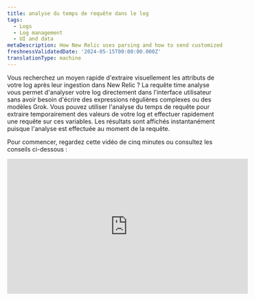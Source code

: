 ```yaml
---
title: analyse du temps de requête dans le log
tags:
  - Logs
  - Log management
  - UI and data
metaDescription: How New Relic uses parsing and how to send customized log data.
freshnessValidatedDate: '2024-05-15T00:00:00.000Z'
translationType: machine
---
```


Vous recherchez un moyen rapide d&apos;extraire visuellement les attributs de votre log après leur ingestion dans New Relic ? La requête time analyse vous permet d&apos;analyser votre log directement dans l&apos;interface utilisateur sans avoir besoin d&apos;écrire des expressions régulières complexes ou des modèles Grok. Vous pouvez utiliser l&apos;analyse du temps de requête pour extraire temporairement des valeurs de votre log et effectuer rapidement une requête sur ces variables. Les résultats sont affichés instantanément puisque l&apos;analyse est effectuée au moment de la requête.

Pour commencer, regardez cette vidéo de cinq minutes ou consultez les conseils ci-dessous :

<iframe width="560" height="315" src="https://www.youtube.com/embed/tvK6MlkvD6Y?si=Vj4zadiAH1OG_wMy" title="YouTube video player" frameborder="0" allow="accelerometer; autoplay; clipboard-write; encrypted-media; gyroscope; picture-in-picture; web-share" referrerpolicy="strict-origin-when-cross-origin" allowfullscreen />

## En quoi l&apos;analyse au moment de la requête diffère de l&apos;analyse à l&apos;ingestion [#differences]

Bien que les deux types d&apos;analyse facilitent l&apos;interrogation des logs, ils présentent quelques différences significatives :

* **Ingérer analyser :** l&apos;analyse pendant [l&apos;ingestion de log](/docs/logs/ui-data/parsing/) est l&apos;endroit où vous créez des règles d&apos;analyse à l&apos;aide de Grok ou d&apos;expressions régulières (ou les deux). Au fur et à mesure que les enregistrements de log sont ingérés dans New Relic, vos règles d&apos;analyse sont appliquées pour créer des attributs permanents qui sont stockés avec vos données log dans NRDB. Ces attributs facilitent l&apos;interrogation des données log.

* **Analyse du temps de requête :** Contrairement à l&apos;analyse d&apos;ingestion, l&apos;analyse du temps de requête vous permet de créer des attributs temporaires qui seront utilisés comme variables de requête. Vous pouvez ensuite utiliser ces variables dans une requête NRQL pour remplir votre table log . Nous créons automatiquement la requête au fur et à mesure que vous effectuez des sélections dans l&apos;interface utilisateur.

Vous pouvez également choisir d’utiliser une combinaison des deux approches d’analyse. Consultez le tableau ci-dessous pour décider si l’analyse du temps de requête vous convient :

<table>
  <thead>
    <tr>
      <th>
        Description
      </th>

      <th>
        Ingérer analyser
      </th>

      <th>
        analyse du temps de requête
      </th>
    </tr>
  </thead>

  <tbody>
    <tr>
      <td>
        Utilisation recommandée
      </td>

      <td>
        Idéal pour créer un attribut permanent que vous pouvez interroger ultérieurement
      </td>

      <td>
        Idéal pour effectuer une requête rapide sur des attributs qui ne sont pas permanents
      </td>
    </tr>

    <tr>
      <td>
        analyser la langue
      </td>

      <td>
        Vous créez des modèles Grok et des expressions régulières
      </td>

      <td>
        New Relic crée une requête pour vous à l&apos;aide de la NRQL [](/docs/nrql/nrql-syntax-clauses-functions/#func-aparse)fonction d&apos;analyse
      </td>
    </tr>

    <tr>
      <td>
        Timing
      </td>

      <td>
        Appliqué à l&apos;ingestion
      </td>

      <td>
        Appliqué lorsque vous effectuez une requête
      </td>
    </tr>

    <tr>
      <td>
        Résultats
      </td>

      <td>
        Apporte des modifications permanentes au logstocké
      </td>

      <td>
        Modifie temporairement votre log dans l&apos;interface utilisateur
      </td>
    </tr>

    <tr>
      <td>
        Log de bord de la queue vivante
      </td>

      <td>
        Le log de queue en direct inclut toutes les valeurs extraites de l&apos;analyse d&apos;ingestion
      </td>

      <td>
        Le log de suivi en direct **n&apos;inclut** aucune valeur extraite de l&apos;analyse du temps de requête
      </td>
    </tr>

    <tr>
      <td>
        Log exporté
      </td>

      <td>
        Le log exporté inclut toutes les valeurs extraites de l&apos;analyse d&apos;ingestion
      </td>

      <td>
        Le log exporté **n&apos;inclut** aucune valeur extraite de l&apos;analyse du temps de requête
      </td>
    </tr>

    <tr>
      <td>
        Nombre d&apos;attributs
      </td>

      <td>
        Un maximum de [255 attributs](/docs/logs/log-api/log-event-data/#events) est disponible lors de l&apos;ingestion (le nombre réel d&apos;attributs que vous pouvez analyser lors de l&apos;ingestion dépend de la nature de votre log)
      </td>

      <td>
        Vous pouvez analyser un maximum de 32 attributs temporaires dans toutes les règles pour l&apos;analyse du temps de requête
      </td>
    </tr>
  </tbody>
</table>

## Comment créer une règle d&apos;analyse du temps de requête [#how-to]

Voici un guide pour créer des règles d&apos;analyse du temps de requête. L&apos;exemple montre comment extraire les valeurs du niveau de log et du message scripté de l&apos;attribut `message`.

<Steps>
  <Step>
    #### Sélectionnez la valeur d&apos;attribut à analyser [#select-attribute]

    Vous pouvez commencer à créer une règle d’analyse du temps de requête en sélectionnant une valeur d’attribut à analyser.

    1. Dans la table log ou dans la vue **Log details** , mettez en surbrillance une chaîne d’ancrage contenant les valeurs que vous souhaitez extraire. Dans ce cas, vous mettriez en surbrillance `level=info msg="Running script"`. Cela ressemble à ceci dans la table des logs :

       <img title="Screenshot showing a highlighted section of a log" alt="Screenshot showing a highlighted section of a log" src="/images/logs_screenshot-crop_example-log-record-to-highlight.webp" />

       Gardez à l’esprit les points suivants :

       * Votre texte en surbrillance doit inclure la ou les valeurs que vous souhaitez extraire et les caractères de chaîne environnants qui aideront à identifier l&apos;emplacement de la ou des valeurs extraites.
       * Si votre chaîne d&apos;ancrage initiale se trouve n&apos;importe où au milieu de la valeur d&apos;attribut d&apos;origine, incluez au moins un caractère avant et après les valeurs que vous souhaitez extraire.
       * Si vous mettez en surbrillance la valeur entière de l&apos;attribut, vous n&apos;avez pas à vous soucier des caractères avant et après les valeurs que vous extrayez.
       * Vous ne pouvez pas mettre en surbrillance les valeurs blob à analyser.

    2. Cliquez sur l’option **Create query time parsing rule** .

       **tableau des logs :**

       <img title="Screenshot showing how you can begin with the logs table UI" alt="Screenshot showing how you can begin with the logs table UI" src="/images/logs_screenshot-full_logs-table-entry-point.webp" />

       **ue des détails des logs**:

       <img title="Screenshot showing how you can start creating rules in the logs detail view" alt="Screenshot showing how you can start creating rules in the logs detail view." src="/images/logs_screenshot-full_logs-detail-entry-point.webp" />
  </Step>

  <Step>
    #### Mettre en évidence et extraire des valeurs [#highlight-extractl]

    Après avoir cliqué sur **Create query time parsing rule**, l&apos;éditeur affiche la chaîne que vous avez sélectionnée pour l&apos;analyse :

    <img title="Screenshot showing the opening screen of the query editor" alt="Screenshot showing the opening screen of the query editor" src="/images/logs_screenshot-full_open-query-time-parsing-editor.webp" />

    Pour extraire les valeurs :

    1. Dans la chaîne, mettez en surbrillance la ou les valeurs que vous souhaitez extraire (voir [Conseils pour extraire des valeurs](#extract-tips)).
    2. Sous **Parse as**, entrez un nom pour cet attribut temporaire qui sera utilisé comme variable de requête.
       <img title="Screenshot showing how to extract values in the parser rule" alt="Screenshot showing how to extract values in the parser rule" src="/images/logs_screenshot-crop_extract-values-in-parser-rule.webp" />
    3. Cliquez sur **Save**, ce qui remplace la valeur que vous avez mise en surbrillance par la variable que vous avez créée.

    <CollapserGroup>
      <Collapser id="extract-tips" title="Conseils pour extraire des valeurs">
        Gardez les points suivants à l’esprit lorsque vous extrayez des valeurs :

        * Vous pouvez extraire plusieurs valeurs dans une règle.

        * Vous **ne pouvez pas** extraire des valeurs qui sont directement côte à côte. Il doit y avoir au moins un caractère (espace compris) entre les valeurs extraites.

        * Si la chaîne d&apos;ancrage **commence** n&apos;importe où au milieu de la valeur d&apos;attribut d&apos;origine, vous ne pouvez pas extraire le premier caractère.

          * En utilisant l&apos;exemple `level=info msg="Running script"`, vous ne pouvez pas extraire le mot complet `level` , mais uniquement `evel`.
          * Pour extraire le mot `level`, le(s) caractère(s) avant le mot `level` doivent être inclus dans la chaîne d&apos;ancrage.

        * Si la chaîne d&apos;ancrage **se termine** n&apos;importe où au milieu de la valeur d&apos;attribut d&apos;origine, vous ne pouvez pas extraire le dernier caractère.

          * En utilisant l&apos;exemple `level=info msg="Running script"`, vous ne pouvez pas extraire le guillemet double final.
          * Pour extraire le dernier guillemet double, le(s) caractère(s) après le guillemet double doivent être inclus dans la chaîne d&apos;ancrage.

        * Veillez à ne pas utiliser l&apos;un de ces mots réservés comme nom de variable pour l&apos;analyse au moment de la requête :

          * `appId`
          * `endTimestamp`
          * `eventType`
          * `logs.accountId`
          * `logs.hashId`
          * `messageId`
          * `message_id`
          * `metricName`
          * `metricTimesliceName`
          * `newrelic.timeslice.value`
          * `timestamp`
          * `timestampSeconds`
          * `timestampMillis`
          * Impossible de commencer par `nr.` ou `newrelic`

        * Vous ne pouvez pas nommer une valeur extraite avec le même nom que l&apos;attribut en cours d&apos;analyse. Par exemple, si vous créez une règle d’analyse de temps de requête pour l’attribut message, une valeur extraite ne peut pas être nommée message.

          * Les noms de valeurs extraits doivent être uniques dans toutes les règles d’analyse du temps de requête.
          * Si une valeur extraite reçoit le même nom qu&apos;un attribut existant dans votre log, les résultats dans la table log pour cette colonne afficheront les données provenant des règles d&apos;analyse du temps de requête et les données provenant de l&apos;ingestion.
      </Collapser>
    </CollapserGroup>
  </Step>

  <Step>
    #### Terminez la création de votre règle d’analyse du temps de requête [#finish-rule]

    Après avoir sélectionné les valeurs, procédez comme suit :

    1. Dans l&apos;éditeur, examinez l&apos;aperçu du tableau montrant comment votre règle sera appliquée au log que vous avez sélectionné.

       <img title="Screenshot showing how the editor shows a preview of the rule" alt="Screenshot showing how the editor shows a preview of the rule" src="/images/logs_screenshot-crop_editor-shows-parsed-data-preview.webp" />

    2. Si vous êtes intéressé par la fonction NRQL utilisée dans la requête pour obtenir votre log, cliquez sur **Query**.

       <img title="Screenshot showing the query behind the parsing rule" alt="Screenshot showng the query behind the parsing rule" src="/images/logs_screenshot-crop_nrql-behind-query-rule.webp" />

       <figcaption>
         La chaîne de modèle, qui est utilisée pour rechercher et extraire des valeurs de l&apos;attribut sélectionné, est mise à jour chaque fois qu&apos;une valeur est extraite.
       </figcaption>

    3. Si vous devez renommer des variables avant de créer votre règle, cliquez sur le nom, indiquez un nouveau nom, puis cliquez sur **Save**. Vous pouvez également supprimer des variables en cliquant sur la variable que vous souhaitez supprimer et en cliquant sur **Delete**.

       <img title="Screenshot showing where you can delete values" alt="Screenshot showing where you can delete values" src="/images/logs_screenshot-crop_delete-query-time-rule.webp" />

       <figcaption>Vous pouvez modifier ou supprimer des variables en cliquant dessus.</figcaption>

    4. Une fois que vous avez terminé de vérifier et de modifier les noms de vos variables, cliquez sur **Create rule** pour terminer la création de votre règle.

    Si vous avez commencé à créer une règle d&apos;analyse du temps de requête à partir de la vue **Log details** , vous devez fermer cette vue pour voir vos résultats dans la table log .

    **détails du log**

    <img title="Screenshot showing how you can see your newly extracted values in the log details view" alt="Screenshot showing how you can see your newly extracted values in the log details view" src="/images/logs_screenshot-full_view-results-in-log-details-view.webp" />

    <figcaption>
      Après avoir visualisé vos valeurs nouvellement extraites, fermez la vue **Log details** .
    </figcaption>

    **tableau des logs**

    <img title="Screenshot showing the final results after you create the rules" alt="Screenshot showing the final results after you create the rules" src="/images/logs_screenshot-full_log-table-results.webp" />

    <figcaption>
      La table log s&apos;actualise automatiquement et applique la requête générée pour analyser votre log.
    </figcaption>
  </Step>
</Steps>

## Gérez vos règles [#manage-rules]

Bien que vos règles soient temporaires et s&apos;appliquent à votre session utilisateur actuelle, vous pouvez toujours effectuer diverses tâches au cours de votre session.

<CollapserGroup>
  <Collapser id="edit-and-delete-rules" title="Modifier et supprimer des règles">
    Vous pouvez modifier ou supprimer vos règles en cliquant sur **Manage parsing rules** au-dessus du tableau log . Ces règles sont stockées dans votre session utilisateur actuelle dans la vue du log.

    <img title="Screenshot showing the rules manager" alt="Screenshot showing the rules manager" src="/images/logs_screenshot-crop_rule-manager.webp" />

    <figcaption>
      Affichez, modifiez et supprimez vos règles d’analyse du temps de requête.
    </figcaption>
  </Collapser>

  <Collapser id="save-parsing-rules" title="Enregistrez vos règles d’analyse">
    Si vous naviguez en dehors du log, vous perdrez vos règles d&apos;analyse du temps de requête. Si vous souhaitez conserver vos règles, vous pouvez les stocker dans [des vues enregistrées](/docs/logs/ui-data/use-logs-ui/#saved-views). Cela vous permet de les charger lors d&apos;une future session.
  </Collapser>

  <Collapser id="share-rules" title="Partager les règles d'analyse du temps de requête">
    Si vous souhaitez partager les règles d&apos;analyse du temps de requête avec votre collègue, utilisez le bouton permanent en haut à droite de l&apos;interface utilisateur.

    Lorsque vous partagez un permalien avec votre collègue et qu&apos;il ajoute des règles, ses modifications n&apos;affecteront pas votre ensemble de règles initiales.
  </Collapser>

  <Collapser id="create-alerts-from-queries" title="Créer des alertes à partir d'une requête log">
    Après avoir créé une règle d&apos;analyse du temps de requête, vous pouvez utiliser les variables de ces règles dans la requête comme n&apos;importe quel autre attribut dans la barre de recherche. Une fois que vous avez recherché une variable à partir de l&apos;analyse du temps de requête, vous pouvez cliquer sur le bouton Alertes pour créer une alerte sur cette variable.

    <img title="Screenshot showing an example of the query time search bar" alt="Screenshot showing an example of the query time search bar" src="/images/logs_screenshot-full_query-time-search-bar.webp" />

    <figcaption>
      requête sur vos valeurs extraites afin de pouvoir créer une alerte sur ces valeurs.
    </figcaption>

    <img title="Screenshot showing the alert query builder" alt="Screenshot showing the alert query builder" src="/images/logs_screenshot-crop_alert-query-builder.webp" />

    <figcaption>
      Créez une alerte sur les valeurs extraites de l’analyse du temps de requête.
    </figcaption>
  </Collapser>

  <Collapser id="remove-readd-columns" title="Supprimer et rajouter des colonnes">
    Les variables issues de l&apos;analyse du temps de requête sont automatiquement ajoutées à la table log sous forme de colonnes. Vous pouvez ajouter et supprimer ces colonnes d&apos;analyse du temps de requête en cliquant sur **Add column** au-dessus de la table log . Une fois que vous avez les colonnes que vous souhaitez afficher, vous pouvez également inclure des colonnes provenant de l&apos;analyse du temps de requête dans votre dashboard en cliquant sur **Add to dashboard**.
  </Collapser>

  <Collapser id="inspect-queries" title="Afficher la requête derrière le log">
    Pour voir la requête complète que nous exécutons, cliquez sur **NRQL** en haut de la page. Vous pouvez voir comment la fonction `aparse` est utilisée pour analyser votre log au moment de la requête.

    <img title="Screenshot showing the query behind the parsing rule" alt="Screenshot showing the query behind the parsing rule" src="/images/logs_screenshot-crop_query-behind-parsing-rule.webp" />

    <figcaption>
      Consultez la requête NRQL complète utilisée pour extraire les valeurs lors de l&apos;analyse du temps de requête.
    </figcaption>
  </Collapser>

  <Collapser id="view-query-attributes" title="Afficher l'attribut de la requête">
    Vous pouvez utiliser la vue **Attributes** pour voir vos variables à partir de l&apos;analyse du temps de requête et filtrer par des valeurs spécifiques pour ces variables.

    <img title="Screenshot showing the parsing attributes view" alt="Screenshot showing the parsing attributes view" src="/images/logs_screenshot-crop_parsing-attributes-view.webp" />

    <figcaption>
      Dans la vue **Attributes** , recherchez les valeurs extraites de l&apos;analyse du temps de requête.
    </figcaption>
  </Collapser>
</CollapserGroup>